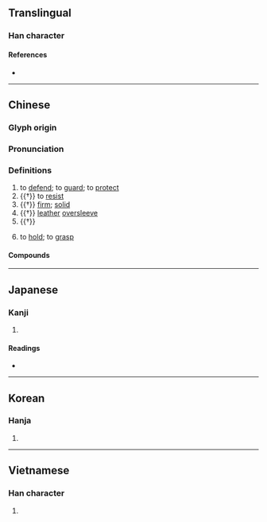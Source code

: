 {{also|扞}}
{{character info}}
==Translingual==

===Han character===
{{Han char|rn=64|rad=手|as=07|sn=10|four=56041|canj=QAMJ|ids=⿰扌旱}}

====References====
* {{Han ref|kx=0433.200|dkj=12143|dj=0783.030|hdz=31881.050|uh=634D|ud=25421|bh=AEC2|bd=44738}}

----

==Chinese==
{{zh-forms|alt=扞}}

===Glyph origin===
{{Han etym}}

===Pronunciation===
{{zh-pron
|m=hàn
|c=hon6,hon2,hon5
|h=pfs=hon
|mn=hān/hōaⁿ
|mn_note=hān - literary; hōaⁿ - vernacular; hán - unknown dialect
|mn-t=hang2
|mc=y
|oc=y
|cat=v,a,n
}}

===Definitions===
{{zh-hanzi}}

# to [[defend]]; to [[guard]]; to [[protect]]
# {{†}} to [[resist]]
# {{†}} [[firm]]; [[solid]]
# {{†}} [[leather]] [[oversleeve]]
# {{†}} {{zh-alt-form|悍}}
# {{lb|zh|Philippines|_|Hokkien}} to [[hold]]; to [[grasp]]

====Compounds====
{{zh-der|捍債|捍禦|捍衛|捍難之功|蹌捍}}

----

==Japanese==

===Kanji===
{{ja-kanji|grade=|rs=手07}}

# {{rfdef|ja|sort=手07}}

====Readings====
* {{ja-readings
|goon=がん
|kanon=かん
|kun=ふせ-ぐ}}

----

==Korean==

===Hanja===
{{ko-hanja|hangeul=한|eumhun=|rv=han|mr=han|y=han}}

# {{rfdef|ko|sort=手07}}

----

==Vietnamese==

===Han character===
{{vi-hantu|[[cản]], [[hãn]]|rs=手07}}

# {{rfdef|vi|sort=手07}}
